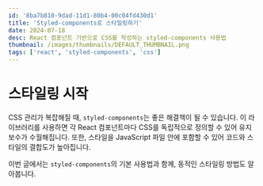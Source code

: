 ```yaml
---
id: '8ba7b810-9dad-11d1-80b4-00c04fd430d1'
title: 'Styled-components로 스타일링하기'
date: 2024-07-18
desc: React 컴포넌트 기반으로 CSS를 작성하는 styled-components 사용법
thumbnail: /images/thumbnails/DEFAULT_THUMBNAIL.png
tags: ['react', 'styled-components', 'css']
---
```


# 스타일링 시작

CSS 관리가 복잡해질 때, `styled-components`는 좋은 해결책이 될 수 있습니다. 이 라이브러리를 사용하면 각 React 컴포넌트마다 CSS를 독립적으로 정의할 수 있어 유지보수가 수월해집니다. 또한, 스타일을 JavaScript 파일 안에 포함할 수 있어 코드와 스타일의 결합도가 높아집니다.

이번 글에서는 `styled-components`의 기본 사용법과 함께, 동적인 스타일링 방법도 알아봅니다.
